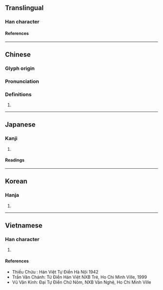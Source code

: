 {{character info}}
{{character info|0xfa7b}}
==Translingual==

===Han character===
{{Han char|rn=30|rad=口|as=10|sn=13|four=66017|canj=RABT,RWOT|ids=⿰口昷}}

====References====
{{Han ref|kx=0203.280|dkj=04107|dj=0426.080|hdz=10653.110|uh=55E2|ud=21986|bh=DCDA|bd=56538}}
{{Han ref|uh=FA7B}}

----

==Chinese==
{{zh-forms}}

===Glyph origin===
{{Han etym}}

===Pronunciation===
{{zh-pron
|m=wà
|c=wat1
|mc=y
|oc=y
|cat=
}}

===Definitions===
{{zh-hanzi}}

# {{rfdef|zh}}

----

==Japanese==

===Kanji===
{{ja-kanji|grade=|rs=口10}}

# {{rfdef|ja|sort=口10}}

====Readings====
{{ja-readings|on=[[らつ]] (ratsu), [[らち]] (rachi), [[あつ]] (atsu), [[えち]] (echi)|kun=[[むせっぶ]] (musebbu), [[のむ]] (nomu)}}

----

==Korean==

===Hanja===
{{ko-hanja|hangeul=올|rv=ol|mr=ol}}

# {{rfdef|ko|sort=口10}}

----

==Vietnamese==

===Han character===
{{vi-readings|reading=ồn, ốt|rs=口10}}

# {{rfdef|vi|sort=口10}}

====References====
* Thiều Chửu : Hán Việt Tự Điển Hà Nội 1942
* Trần Văn Chánh: Từ Điển Hán Việt NXB Trẻ, Ho Chi Minh Ville, 1999
* Vũ Văn Kính: Đại Tự Điển Chữ Nôm, NXB Văn Nghệ, Ho Chi Minh Ville